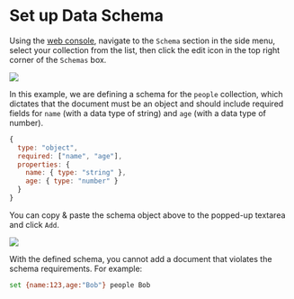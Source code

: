 # Set up Data Schema

Using the [web console](https://console.weavedb.dev/), navigate to the `Schema` section in the side menu, select your collection from the list, then click the edit icon in the top right corner of the `Schemas` box.

![](/img/quick-start-3.png)

In this example, we are defining a schema for the `people` collection, which dictates that the document must be an object and should include required fields for `name` (with a data type of string) and `age` (with a data type of number).

```js copy filename="Schema"
{
  type: "object",
  required: ["name", "age"],
  properties: {
    name: { type: "string" },
    age: { type: "number" }
  }
}
```

You can copy & paste the schema object above to the popped-up textarea and click `Add`.

![](/img/quick-start-4.png)

With the defined schema, you cannot add a document that violates the schema requirements. For example: 

```bash copy filename="Web Console Terminal"
set {name:123,age:"Bob"} people Bob
```

